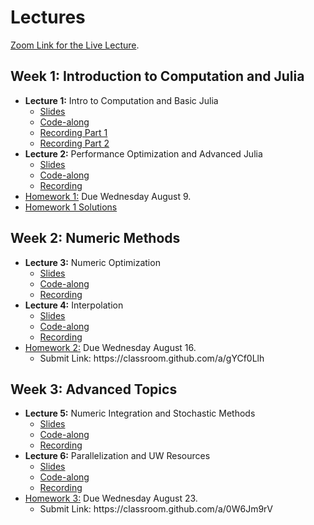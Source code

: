 # Lectures

[Zoom Link for the Live Lecture](https://uwmadison.zoom.us/j/93415370734?pwd=V1l1TmdmV2lYYUNkTk5rQmdiZU9Wdz09).

## Week 1: Introduction to Computation and Julia

- **Lecture 1:** Intro to Computation and Basic Julia
  - [Slides](https://kevinghunt.github.io/ComputationCamp/lectures/Lecture1.html)
  - [Code-along](https://kevinghunt.github.io/ComputationCamp/codealongs/CodeAlong1.jl)
  - [Recording Part 1](https://uwmadison.zoom.us/rec/share/YbH5nwK8MFfdrG_79ab21fIChvq_GLK2G0cj1PuRpy29LgDW2ddl46KoGUvMzWoz.uN0dl820cFXMQ54_)
  -	[Recording Part 2](https://uwmadison.zoom.us/rec/share/grQK03ljFWrQB5hBKKgoAVy9BuR5hg85PgyVvQJrXqJ5olG1fCe9vh336wh_L_yH.8-wkiBg4GIsDT3eC)
- **Lecture 2:** Performance Optimization and Advanced Julia
  - [Slides](https://kevinghunt.github.io/ComputationCamp/lectures/Lecture2.html)
  - [Code-along](https://kevinghunt.github.io/ComputationCamp/codealongs/CodeAlong2.jl)
  - [Recording](https://uwmadison.zoom.us/rec/share/ANmR1Qr-iDoAxMOItHY9zgQk41_bbABcPN4eD3mVE5OVLvhzcXr80yBSEjEi8Dc.V7Hy_3yeHQm84srl)
  
- [Homework 1:](https://kevinghunt.github.io/ComputationCamp/homeworks/homework1.html) Due Wednesday August 9. 
- [Homework 1 Solutions](https://kevinghunt.github.io/ComputationCamp/homework_solutions/Homework1_solutions.jl)

## Week 2: Numeric Methods

- **Lecture 3:** Numeric Optimization 
  - [Slides](https://kevinghunt.github.io/ComputationCamp/lectures/Lecture3.html)
  - [Code-along](https://kevinghunt.github.io/ComputationCamp/codealongs/CodeAlong3.jl)
  - [Recording](https://uwmadison.zoom.us/rec/share/xD1LsrLsUF8XtJUjPTVDA_2d52EKgQTF1a6Dc3lBOSB7JlRk4PMUi_h0oMRnMtb5.VW6mJ7BkoiC6riUk)
- **Lecture 4:** Interpolation
  - [Slides](https://kevinghunt.github.io/ComputationCamp/lectures/Lecture4.html)
  - [Code-along](https://kevinghunt.github.io/ComputationCamp/codealongs/CodeAlong4.jl)
  - [Recording](https://uwmadison.zoom.us/rec/share/YNnLYBVpnTSQsMTHQGDDWx2n89gURdYXzVWM8dRyV4o91bAfmCkC8q1IT3f-jo3B.msXmwKB-ZcXcIZRL)


- [Homework 2:](https://kevinghunt.github.io/ComputationCamp/homeworks/homework2.html) Due Wednesday August 16. 
    - Submit Link: https://classroom.github.com/a/gYCf0Llh
  
  
## Week 3: Advanced Topics

- **Lecture 5:** Numeric Integration and Stochastic Methods
  - [Slides](https://kevinghunt.github.io/ComputationCamp/lectures/Lecture5.html)
  - [Code-along](https://kevinghunt.github.io/ComputationCamp/codealongs/CodeAlong5.jl)
  - [Recording](https://uwmadison.zoom.us/rec/share/Rc-Mno_HDmfyakQGBhzxhbOjYIxXkX8ka4vkksy2p5Y-lxDZCJ2x08U8ja6LzMEV.54CVfkLcQhOLID_m)
- **Lecture 6:** Parallelization and UW Resources
  - [Slides](https://kevinghunt.github.io/ComputationCamp/lectures/Lecture6.html)
  - [Code-along](https://kevinghunt.github.io/ComputationCamp/codealongs/CodeAlong6.jl)
  - [Recording](https://uwmadison.zoom.us/rec/share/ZkkEGxop9imwlGAfhqobNSm9M5uRupUj3DqE1xGMBTo7-ZmJKzO92OSKJ5d_I7JM.KK3JK7rsgIHu7yuc)

- [Homework 3:](https://kevinghunt.github.io/ComputationCamp/homeworks/homework3.html) Due Wednesday August 23. 
    - Submit Link: https://classroom.github.com/a/0W6Jm9rV 